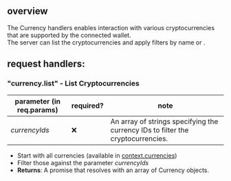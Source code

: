 
## overview

The Currency handlers enables interaction with various cryptocurrencies that are supported by the connected wallet.  
The server can list the cryptocurrencies and apply filters by name or <Glossary word="ticker"></Glossary>.

## request handlers:

### "currency.list" - List Cryptocurrencies

| parameter (in req.params) | required? | note                                                                            |
| ------------------------- | --------- | ------------------------------------------------------------------------------- |
| _currencyIds_             | ❌        | An array of strings specifying the currency IDs to filter the cryptocurrencies. |

- Start with all currencies (available in [context.currencies](../wallet-api-server#walletcontextcurrencies))
- Filter those against the parameter _currencyIds_
- **Returns**: A promise that resolves with an array of Currency objects.
